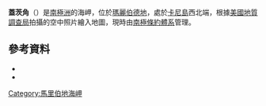 {{coord|73|35|S|122|38|W|source:GNIS|display=title}}

'''蓋茨角'''（{{lang-en|Cape Gates}}）是[[南極洲|南極洲]]的海岬，位於[[瑪麗伯德地|瑪麗伯德地]]，處於[[卡尼島|卡尼島]]西北端，根據[[美國地質調查局|美國地質調查局]]拍攝的空中照片繪入地圖，現時由[[南極條約體系|南極條約體系]]管理。

==參考資料==
*{{cite gnis | type = antarid | id = 5513| name = Gates, Cape | accessdate = 2012-04-18}}
*{{usgs-gazetteer|id=5513|name=Gates, Cape}}

{{DEFAULTSORT:Cape Gates}}
[[Category:馬里伯地海岬|Category:馬里伯地海岬]]


{{MarieByrdLand-geo-stub}}